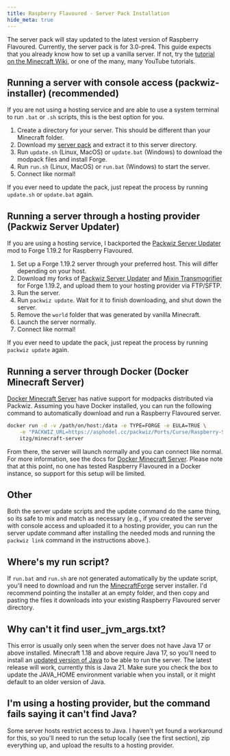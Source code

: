 ```yaml
---
title: Raspberry Flavoured - Server Pack Installation
hide_meta: true
---
```


The server pack will stay updated to the latest version of Raspberry Flavoured. Currently, the server pack is for 3.0-pre4. This guide expects that you already know how to set up a vanilla server. If not, try the [tutorial on the Minecraft Wiki](https://minecraft.wiki/w/Tutorial:Setting_up_a_Java_Edition_server), or one of the many, many YouTube tutorials.

## Running a server with console access (packwiz-installer) (recommended)

If you are not using a hosting service and are able to use a system terminal to run `.bat` or `.sh` scripts, this is the best option for you.

1. Create a directory for your server. This should be different than your Minecraft folder.
1. Download my [server pack](https://asphodel.cc/resources/cf/Raspberry-Flavoured-3.0-pre4-Server-Pack.zip) and extract it to this server directory.
5. Run `update.sh` (Linux, MacOS) or `update.bat` (Windows) to download the modpack files and install Forge.
6. Run `run.sh` (Linux, MacOS) or `run.bat` (Windows) to start the server.
7. Connect like normal!

If you ever need to update the pack, just repeat the process by running `update.sh` or `update.bat` again.

## Running a server through a hosting provider (Packwiz Server Updater)

If you are using a hosting service, I backported the [Packwiz Server Updater](https://modrinth.com/mod/packwiz-server-updater) mod to Forge 1.19.2 for Raspberry Flavoured.

1. Set up a Forge 1.19.2 server through your preferred host. This will differ depending on your host.
2. Download my forks of [Packwiz Server Updater](https://github.com/cassiancc/packwiz-server-updater/releases/download/2.2.0%2Bforge-1.19.2/packwizsu-forge-2.2.0.jar) and [Mixin Transmogrifier](https://github.com/cassiancc/MixinTransmogrifier/releases/tag/0.4.6%2B1.19.2) for Forge 1.19.2, and upload them to your hosting provider via FTP/SFTP.
3. Run the server.
5. Run `packwiz update`. Wait for it to finish downloading, and shut down the server.
6. Remove the `world` folder that was generated by vanilla Minecraft.
7. Launch the server normally.
8. Connect like normal!

If you ever need to update the pack, just repeat the process by running `packwiz update` again.

## Running a server through Docker (Docker Minecraft Server)

[Docker Minecraft Server](https://docker-minecraft-server.readthedocs.io/en/latest/) has native support for modpacks distributed via Packwiz. Assuming you have Docker installed, you can run the following command to automatically download and run a Raspberry Flavoured server.

```bash
docker run -d -v /path/on/host:/data -e TYPE=FORGE -e EULA=TRUE \
    -e "PACKWIZ_URL=https://asphodel.cc/packwiz/Ports/Curse/Raspberry-Server/pack.toml" \
    itzg/minecraft-server
```

From there, the server will launch normally and you can connect like normal. For more information, see the docs for [Docker Minecraft Server](https://docker-minecraft-server.readthedocs.io/en/latest/mods-and-plugins/packwiz/). Please note that at this point, no one has tested Raspberry Flavoured in a Docker instance, so support for this setup will be limited.

## Other
Both the server update scripts and the update command do the same thing, so its safe to mix and match as necessary (e.g., if you created the server with console access and uploaded it to a hosting provider, you can run the server update command after installing the needed mods and running the `packwiz link` command in the instructions above.).

## Where's my run script?
If `run.bat` and `run.sh` are not generated automatically by the update script, you'll need to download and run the [MinecraftForge](https://maven.minecraftforge.net/net/minecraftforge/forge/1.19.2-43.4.12/forge-1.19.2-43.4.12-installer.jar) server installer. I'd recommend pointing the installer at an empty folder, and then copy and pasting the files it downloads into your existing Raspberry Flavoured server directory.

## Why can't it find user_jvm_args.txt?

This error is usually only seen when the server does not have Java 17 or above installed. Minecraft 1.18 and above require Java 17, so you'll need to install an [updated version of Java](https://adoptium.net/) to be able to run the server. The latest release will work, currently this is Java 21. Make sure you check the box to update the JAVA_HOME environment variable when you install, or it might default to an older version of Java.

## I'm using a hosting provider, but the command fails saying it can't find Java?

Some server hosts restrict access to Java. I haven't yet found a workaround for this, so you'll need to run the setup locally (see the first section), zip everything up, and upload the results to a hosting provider. 
